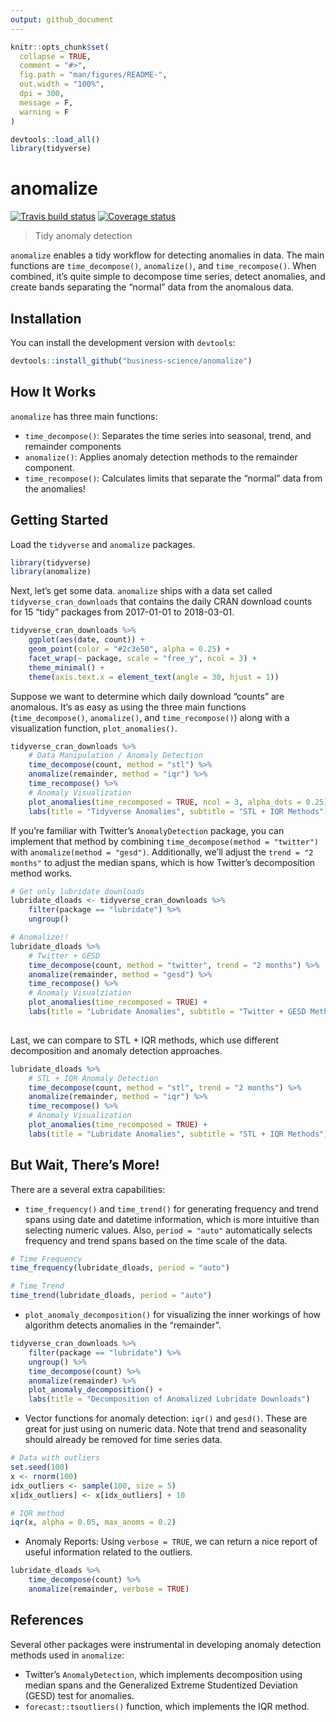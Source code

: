 ```yaml
---
output: github_document
---
```


<!-- README.md is generated from README.Rmd. Please edit that file -->

```r
knitr::opts_chunk$set(
  collapse = TRUE,
  comment = "#>",
  fig.path = "man/figures/README-",
  out.width = "100%",
  dpi = 300,
  message = F,
  warning = F
)

devtools::load_all()
library(tidyverse)
```


# anomalize

[![Travis build status](https://travis-ci.org/business-science/anomalize.svg?branch=master)](https://travis-ci.org/business-science/anomalize)
[![Coverage status](https://codecov.io/gh/business-science/anomalize/branch/master/graph/badge.svg)](https://codecov.io/github/business-science/anomalize?branch=master)


> Tidy anomaly detection

`anomalize` enables a tidy workflow for detecting anomalies in data. The main functions are `time_decompose()`, `anomalize()`, and `time_recompose()`. When combined, it's quite simple to decompose time series, detect anomalies, and create bands separating the "normal" data from the anomalous data.

<!-- ## Benefits -->

<!-- With `anomalize` you can: -->

<!-- - Perform anomaly detection on grouped data -->
<!-- - Get bands that separates the "normal" data from the anomalies! -->
<!-- - Implement the best decomposition techniques including Seasonal Decomposition (STL), Twitter AnomalyDetection, and Multiplicative Decomposition -->
<!-- - Use two outlier detection methods including IQR (fast and reliable) and GESD (best performance) -->
<!-- - Visualize:  -->
<!--     - Time series decomposition on a single time series, which is useful for seeing the affects of the parameters -->
<!--     - Anomaly detection on many time series (grouped in one data frame) -->

<!-- Let's check `anomalize` out! -->

## Installation

<!-- You can install the released version of anomalize from [CRAN](https://CRAN.R-project.org) with: -->

You can install the development version with `devtools`:

``` r
devtools::install_github("business-science/anomalize")
```

## How It Works

`anomalize` has three main functions:

- `time_decompose()`: Separates the time series into seasonal, trend, and remainder components
- `anomalize()`: Applies anomaly detection methods to the remainder component.
- `time_recompose()`: Calculates limits that separate the "normal" data from the anomalies!

## Getting Started

Load the `tidyverse` and `anomalize` packages.

```r
library(tidyverse)
library(anomalize)
```


Next, let's get some data.  `anomalize` ships with a data set called `tidyverse_cran_downloads` that contains the daily CRAN download counts for 15 "tidy" packages from 2017-01-01 to 2018-03-01.

```r
tidyverse_cran_downloads %>%
    ggplot(aes(date, count)) +
    geom_point(color = "#2c3e50", alpha = 0.25) +
    facet_wrap(~ package, scale = "free_y", ncol = 3) +
    theme_minimal() +
    theme(axis.text.x = element_text(angle = 30, hjust = 1))
```

Suppose we want to determine which daily download "counts" are anomalous. It's as easy as using the three main functions (`time_decompose()`, `anomalize()`, and `time_recompose()`) along with a visualization function, `plot_anomalies()`.

```r
tidyverse_cran_downloads %>%
    # Data Manipulation / Anomaly Detection
    time_decompose(count, method = "stl") %>%
    anomalize(remainder, method = "iqr") %>%
    time_recompose() %>%
    # Anomaly Visualization
    plot_anomalies(time_recomposed = TRUE, ncol = 3, alpha_dots = 0.25) +
    labs(title = "Tidyverse Anomalies", subtitle = "STL + IQR Methods") 
```

If you're familiar with Twitter's `AnomalyDetection` package, you can implement that method by combining `time_decompose(method = "twitter")` with `anomalize(method = "gesd")`. Additionally, we'll adjust the `trend = "2 months"` to adjust the median spans, which is how Twitter's decomposition method works.

```r
# Get only lubridate downloads
lubridate_dloads <- tidyverse_cran_downloads %>%
    filter(package == "lubridate") %>% 
    ungroup()

# Anomalize!!
lubridate_dloads %>%
    # Twitter + GESD
    time_decompose(count, method = "twitter", trend = "2 months") %>%
    anomalize(remainder, method = "gesd") %>%
    time_recompose() %>%
    # Anomaly Visualziation
    plot_anomalies(time_recomposed = TRUE) +
    labs(title = "Lubridate Anomalies", subtitle = "Twitter + GESD Methods")
    
```

Last, we can compare to STL + IQR methods, which use different decomposition and anomaly detection approaches.

```r
lubridate_dloads %>%
    # STL + IQR Anomaly Detection
    time_decompose(count, method = "stl", trend = "2 months") %>%
    anomalize(remainder, method = "iqr") %>%
    time_recompose() %>%
    # Anomaly Visualization
    plot_anomalies(time_recomposed = TRUE) +
    labs(title = "Lubridate Anomalies", subtitle = "STL + IQR Methods")
```

## But Wait, There's More!

There are a several extra capabilities:

- `time_frequency()` and `time_trend()` for generating frequency and trend spans using date and datetime information, which is more intuitive than selecting numeric values. Also, `period = "auto"` automatically selects frequency and trend spans based on the time scale of the data.

```r
# Time Frequency
time_frequency(lubridate_dloads, period = "auto")
```

```r
# Time Trend
time_trend(lubridate_dloads, period = "auto")
```


- `plot_anomaly_decomposition()` for visualizing the inner workings of how algorithm detects anomalies in the "remainder". 

```r
tidyverse_cran_downloads %>%
    filter(package == "lubridate") %>%
    ungroup() %>%
    time_decompose(count) %>%
    anomalize(remainder) %>%
    plot_anomaly_decomposition() +
    labs(title = "Decomposition of Anomalized Lubridate Downloads")
```

<!-- - Other `time_decompose` methods: In addition to "stl" and "twitter", we have added "multiplicative" for time series with non-constant variance. Word of caution that statistical transformations such as logarithmic or power transformations may perform better. -->

- Vector functions for anomaly detection: `iqr()` and `gesd()`. These are great for just using on numeric data. Note that trend and seasonality should already be removed for time series data.

```r
# Data with outliers
set.seed(100)
x <- rnorm(100)
idx_outliers <- sample(100, size = 5)
x[idx_outliers] <- x[idx_outliers] + 10

# IQR method
iqr(x, alpha = 0.05, max_anoms = 0.2)
```

- Anomaly Reports: Using `verbose = TRUE`, we can return a nice report of useful information related to the outliers.

```r
lubridate_dloads %>%
    time_decompose(count) %>%
    anomalize(remainder, verbose = TRUE)
```




## References

Several other packages were instrumental in developing anomaly detection methods used in `anomalize`:

- Twitter's `AnomalyDetection`, which implements decomposition using median spans and the Generalized Extreme Studentized Deviation (GESD) test for anomalies.
- `forecast::tsoutliers()` function, which implements the IQR method. 
